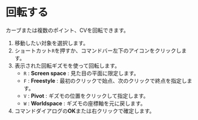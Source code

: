 
# 回転する 

 カーブまたは複数のポイント、CVを回転できます。

<Reference shortcut="R" command="Rotate" button="コマンドバー左下" />

1. 移動したい対象を選択します。
2. ショートカット`R`を押すか、コマンドバー左下のアイコンをクリックします。
3. 表示された回転ギズモを使って回転します。
   - `R` : **Screen space** : 見た目の平面に限定します。
   - `F` : **Freestyle** : 最初のクリックで始点、次のクリックで終点を指定します。
   - `V` : **Pivot** : ギズモの位置をクリックして指定します。
   - `W` : **Worldspace** : ギズモの座標軸を元に戻します。
4. コマンドダイアログの**OK**または右クリックで確定します。

